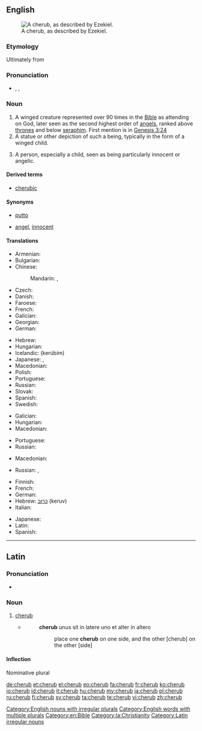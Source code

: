 {{also|Cherub}}
==English==
[[File:Tetramorph meteora.jpg|thumb|A cherub, as described by Ezekiel.]]

===Etymology===
Ultimately from {{etyl|he}} {{term|כרוב| כְּרוּב|tr= kerúv|lang=he|sc=Hebr}}

===Pronunciation===
* {{enPR|chĕrʹəb}}, {{IPA|/ˈtʃɛrəb/}}, {{X-SAMPA|/"tSEr@b/}}

===Noun===
{{en-noun|pl2=cherubim}}

# A winged creature represented over 90 times in the [[Bible]] as attending on God, later seen as the second highest order of [[angels]], ranked above [[throne]]s and below [[seraph]]im. First mention is in [http://en.wikisource.org/wiki/Bible_%28World_English%29/Genesis#Chapter_3 Genesis 3:24]
# A statue or other depiction of such a being, typically in the form of a winged child.
# {{figuratively}} A person, especially a child, seen as being particularly innocent or angelic.

====Derived terms====
* [[cherubic]]

====Synonyms====
* {{sense|winged child}} [[putto]]
* {{sense|innocent or angelic person}} [[angel]], [[innocent]]

====Translations====
{{trans-top|winged creature represented in the Bible as attending on God}}
* Armenian: {{t-|hy|քերովբե|tr=kʿerovbe|sc=Armn}}
* Bulgarian: {{t-|bg|херувим|m|tr=heruvím}}
* Chinese:
*: Mandarin: {{t|zh|智天使|tr=zhìtiānshǐ|sc=Hani}}, {{t|zh|基路伯|tr=jīlùbó|sc=Hani}}
* Czech: {{t-|cs|cherubín|m}}
* Danish: {{t-|da|kerub|c}}
* Faroese: {{t-|fo|kerúbur|m}}
* French: {{t+|fr|chérubin|m}}
* Galician: {{t-|gl|querubín|m|xs=Galician}}
* Georgian: {{t-|ka|ქერუბინი|tr=kerubini|sc=Geor}}
* German: {{t+|de|Cherub|m}}
{{trans-mid}}
* Hebrew: {{t+|he|כרוב|m|tr=kerúv|alt=כְּרוּב|sc=Hebr}}
* Hungarian: {{t-|hu|kerub}}
* Icelandic: {{t-|is|kerúb|m}} (kerúbím)
* Japanese: {{t-|ja|智天使|tr=ちてんし, chitenshi|sc=Jpan}}, {{t-|ja|ケルブ|tr=kerubu|sc=Jpan}}
* Macedonian: {{t-|mk|херувим|m|tr=héruvim}}
* Polish: {{t|pl|cherubin|m}}
* Portuguese: {{t+|pt|querubim}}
* Russian: {{t+|ru|херувим|m|tr=xeruvím}}
* Slovak: {{t-|sk|cherubín|m}}
* Spanish: {{t+|es|querubín|m}}
* Swedish: {{t+|sv|kerub|c}}
{{trans-bottom}}

{{trans-top|statue or other depiction of such a being}}
* Galician: {{t-|gl|querubín|m|xs=Galician}}
* Hungarian: {{t-|hu|kerub}}
* Macedonian: {{t-|mk|херувим|m|tr=héruvim}}
{{trans-mid}}
* Portuguese: {{t+|pt|querubim|m}}
* Russian: {{t+|ru|херувим|m|tr=xeruvím}}
{{trans-bottom}}

{{trans-top|person seen as being particularly innocent or angelic}}
* Macedonian: {{t-|mk|ангелче|n|tr=ángelče}}
{{trans-mid}}
* Russian: {{t+|ru|ангелок|m|tr=angelók|sc=Cyrl}}, {{t+|ru|ангелочек|m|tr=angelóček|sc=Cyrl}}
{{trans-bottom}}

{{checktrans-top}}
* Finnish: {{t+|fi|kerubi}}
* French: {{t+|fr|chérubin|m}}
* German: {{t+|de|Cherub|m}}
* Hebrew: [[כרוב|כרוּב]] (keruv) {{m}}
* Italian: {{t+|it|cherubino|m}}
{{trans-mid}}
* Japanese: {{t-|ja|智天使|tr=ちてんし, chitenshi}}
* Latin: {{t-|la|cherub|m}}
* Spanish: {{t+|es|querubín|m}}
{{trans-bottom}}

[[Category:English nouns with irregular plurals]]
[[Category:English words with multiple plurals]]
[[Category:en:Bible]]

----

==Latin==

===Pronunciation===
* {{a|Ecclesiastical}} {{IPA|/ˈkeː.rub/|lang=la}}

===Noun===
{{head|la|noun|g=m}}

# [[#English|cherub]]
#* {{RQ:Vulgate|Exodus|25|19}}
#*: '''cherub''' unus sit in latere uno et alter in altero
#*:: place one '''cherub''' on one side, and the other [cherub] on the other [side]

====Inflection====
Nominative plural {{term|cherubin|lang=la}}

[[Category:la:Christianity]]

[[de:cherub]]
[[et:cherub]]
[[el:cherub]]
[[eo:cherub]]
[[fa:cherub]]
[[fr:cherub]]
[[ko:cherub]]
[[io:cherub]]
[[id:cherub]]
[[it:cherub]]
[[hu:cherub]]
[[my:cherub]]
[[ja:cherub]]
[[pl:cherub]]
[[ru:cherub]]
[[fi:cherub]]
[[sv:cherub]]
[[ta:cherub]]
[[te:cherub]]
[[vi:cherub]]
[[zh:cherub]]
[[Category:Latin irregular nouns]]